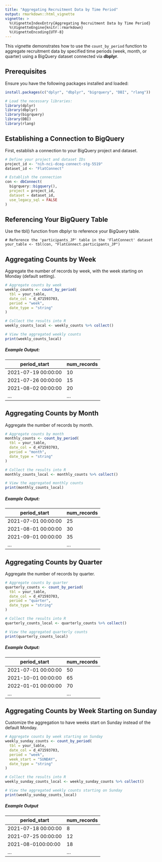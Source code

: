 ```yaml
---
title: "Aggregating Recruitment Data by Time Period"
output: rmarkdown::html_vignette
vignette: >
  %\VignetteIndexEntry{Aggregating Recruitment Data by Time Period}
  %\VignetteEngine{knitr::rmarkdown}
  %\VignetteEncoding{UTF-8}
---
```


This vignette demonstrates how to use the `count_by_period` function to aggregate recruitment data by specified time periods (week, month, or quarter) using a BigQuery dataset connected via **dbplyr**.

## Prerequisites

Ensure you have the following packages installed and loaded:

```r
install.packages(c("dplyr", "dbplyr", "bigrquery", "DBI", "rlang"))

# Load the necessary libraries:
library(dplyr)
library(dbplyr)
library(bigrquery)
library(DBI)
library(rlang)
```

## Establishing a Connection to BigQuery

First, establish a connection to your BigQuery project and dataset.

```r
# Define your project and dataset IDs
project_id <- "nih-nci-dceg-connect-stg-5519"
dataset_id <- "FlatConnect"

# Establish the connection
con <- dbConnect(
  bigrquery::bigquery(),
  project = project_id,
  dataset = dataset_id,
  use_legacy_sql = FALSE
)
```

## Referencing Your BigQuery Table
Use the tbl() function from dbplyr to reference your BigQuery table.

```
# Reference the 'participants_JP' table in the 'FlatConnect' dataset
your_table <- tbl(con, "FlatConnect.participants_JP")
```

## Aggregating Counts by Week
Aggregate the number of records by week, with the week starting on Monday (default setting).

```r
# Aggregate counts by week
weekly_counts <- count_by_period(
  tbl = your_table,
  date_col = d_471593703,
  period = "week",
  date_type = "string"
)

# Collect the results into R
weekly_counts_local <- weekly_counts %>% collect()

# View the aggregated weekly counts
print(weekly_counts_local)
```
##### Example Output: 
| **period_start** | **num_records** |
|---|---|
| 2021-07-19 00:00:00 | 10 |
| 2021-07-26 00:00:00 | 15 |
| 2021-08-02 00:00:00 | 20 |
| ... | ... |


## Aggregating Counts by Month
Aggregate the number of records by month.

```r
# Aggregate counts by month
monthly_counts <- count_by_period(
  tbl = your_table,
  date_col = d_471593703,
  period = "month",
  date_type = "string"
)

# Collect the results into R
monthly_counts_local <- monthly_counts %>% collect()

# View the aggregated monthly counts
print(monthly_counts_local)
```
##### Example Output: 
| **period_start** | **num_records** |
|---|---|
| 2021-07-01 00:00:00 | 25 |
| 2021-08-01 00:00:00 | 30 |
| 2021-09-01 00:00:00 | 35 |
| ... | ... |

## Aggregating Counts by Quarter
Aggregate the number of records by quarter.

```r
# Aggregate counts by quarter
quarterly_counts <- count_by_period(
  tbl = your_table,
  date_col = d_471593703,
  period = "quarter",
  date_type = "string"
)

# Collect the results into R
quarterly_counts_local <- quarterly_counts %>% collect()

# View the aggregated quarterly counts
print(quarterly_counts_local)
```

##### Example Output:

| **period_start** | **num_records** |
|---|---|
| 2021-07-01 00:00:00 |  50 |
| 2021-10-01 00:00:00 | 65 |
| 2022-01-01 00:00:00 | 70 |
| ... | ... |

## Aggregating Counts by Week Starting on Sunday
Customize the aggregation to have weeks start on Sunday instead of the default Monday.

```r
# Aggregate counts by week starting on Sunday
weekly_sunday_counts <- count_by_period(
  tbl = your_table,
  date_col = d_471593703,
  period = "week",
  week_start = "SUNDAY",
  date_type = "string"
)

# Collect the results into R
weekly_sunday_counts_local <- weekly_sunday_counts %>% collect()

# View the aggregated weekly counts starting on Sunday
print(weekly_sunday_counts_local)
```

##### Example Output
| **period_start** |	num_records |
|---|---|
| 2021-07-18 00:00:00 |	8 |
| 2021-07-25 00:00:00 |	12 |
| 2021-08-0100:00:00 | 18 |
| ... | ... |
